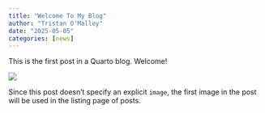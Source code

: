 ```yaml
---
title: "Welcome To My Blog"
author: "Tristan O'Malley"
date: "2025-05-05"
categories: [news]
---
```


This is the first post in a Quarto blog. Welcome!

![](thumbnail.jpg)

Since this post doesn't specify an explicit `image`, the first image in the post will be used in the listing page of posts.
